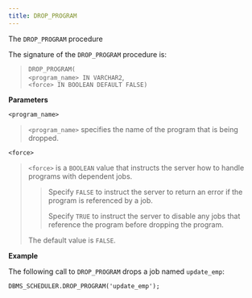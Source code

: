 ```yaml
---
title: DROP_PROGRAM
---
```


The `DROP_PROGRAM` procedure

The signature of the `DROP_PROGRAM` procedure is:

> `DROP_PROGRAM(`  
> `<program_name> IN VARCHAR2`,  
> `<force> IN BOOLEAN DEFAULT FALSE)`

**Parameters**

`<program_name>`

> `<program_name>` specifies the name of the program that is being
> dropped.

`<force>`

> `<force>` is a `BOOLEAN` value that instructs the server how to handle
> programs with dependent jobs.
> 
> > Specify `FALSE` to instruct the server to return an error if the
> > program is referenced by a job.
> > 
> > Specify `TRUE` to instruct the server to disable any jobs that
> > reference the program before dropping the program.
> 
> The default value is `FALSE`.

**Example**

The following call to `DROP_PROGRAM` drops a job named `update_emp`:

``` text
DBMS_SCHEDULER.DROP_PROGRAM('update_emp');
```
